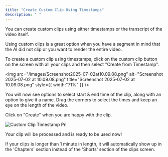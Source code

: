 ```yaml
---
title: "Create Custom Clip Using Timestamps"
description: " "
---
```


You can create custom clips using either timestamps or the transcript of the video itself.

<Tip>
  Using custom clips is a great option when you have a segment in mind that the AI did not clip or you want to render the entire video.
</Tip>

To create a custom clip using timestamps, click on the custom clip button on the screen with all your clips and then select "Create from Timestamp".

<img
  src="/images/Screenshot2025-07-02at10.09.08.png"
  alt="Screenshot 2025-07-02 at 10.09.08.png"
  title="Screenshot 2025-07-02 at 10.09.08.png"
  style={{ width:"71%" }}
/>

You will now see options to select start & end time of the clip, along with an option to give it a name. Drag the corners to select the times and keep an eye on the length of the video. 

Click on "Create" when you are happy with the clip.

![Custom Clip Timestamp Pn](/images/custom-clip-timestamp.png)

Your clip will be processed and is ready to be used now\!

<Info>
  If your clips is longer than 1 minute in length, it will automatically show up in the 'Chapters' section instead of the 'Shorts' section of the clips screen.
</Info>